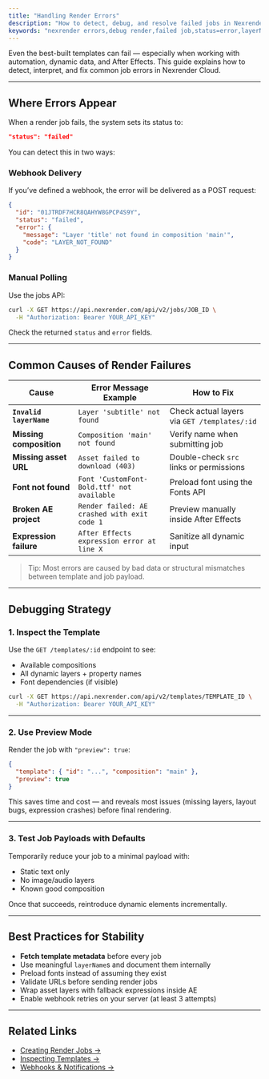 ```yaml
---
title: "Handling Render Errors"
description: "How to detect, debug, and resolve failed jobs in Nexrender Cloud."
keywords: "nexrender errors,debug render,failed job,status=error,layerName not found"
---
```


Even the best-built templates can fail — especially when working with automation, dynamic data, and After Effects. This guide explains how to detect, interpret, and fix common job errors in Nexrender Cloud.

---

## Where Errors Appear

When a render job fails, the system sets its status to:

```json
"status": "failed"
```

You can detect this in two ways:

### Webhook Delivery

If you’ve defined a webhook, the error will be delivered as a POST request:

```json
{
  "id": "01JTRDF7HCR8QAHYW8GPCP4S9Y",
  "status": "failed",
  "error": {
    "message": "Layer 'title' not found in composition 'main'",
    "code": "LAYER_NOT_FOUND"
  }
}
```

### Manual Polling

Use the jobs API:

```bash
curl -X GET https://api.nexrender.com/api/v2/jobs/JOB_ID \
  -H "Authorization: Bearer YOUR_API_KEY"
```

Check the returned `status` and `error` fields.

---

## Common Causes of Render Failures

| Cause                   | Error Message Example                        | How to Fix                                   |
| ----------------------- | -------------------------------------------- | -------------------------------------------- |
| **`Invalid layerName`** | `Layer 'subtitle' not found`                 | Check actual layers via `GET /templates/:id` |
| **Missing composition** | `Composition 'main' not found`               | Verify name when submitting job              |
| **Missing asset URL**   | `Asset failed to download (403)`             | Double-check `src` links or permissions      |
| **Font not found**      | `Font 'CustomFont-Bold.ttf' not available`   | Preload font using the Fonts API             |
| **Broken AE project**   | `Render failed: AE crashed with exit code 1` | Preview manually inside After Effects        |
| **Expression failure**  | `After Effects expression error at line X`   | Sanitize all dynamic input                   |

> Tip: Most errors are caused by bad data or structural mismatches between template and job payload.

---

## Debugging Strategy

### 1. Inspect the Template

Use the `GET /templates/:id` endpoint to see:

- Available compositions
- All dynamic layers \+ property names
- Font dependencies (if visible)

```bash
curl -X GET https://api.nexrender.com/api/v2/templates/TEMPLATE_ID \
  -H "Authorization: Bearer YOUR_API_KEY"
```

---

### 2. Use Preview Mode

Render the job with `"preview": true`:

```json
{
  "template": { "id": "...", "composition": "main" },
  "preview": true
}
```

This saves time and cost — and reveals most issues (missing layers, layout bugs, expression crashes) before final rendering.

---

### 3. Test Job Payloads with Defaults

Temporarily reduce your job to a minimal payload with:

- Static text only
- No image/audio layers
- Known good composition

Once that succeeds, reintroduce dynamic elements incrementally.

---

## Best Practices for Stability

- **Fetch template metadata** before every job
- Use meaningful `layerName`s and document them internally
- Preload fonts instead of assuming they exist
- Validate URLs before sending render jobs
- Wrap asset layers with fallback expressions inside AE
- Enable webhook retries on your server (at least 3 attempts)

---

## Related Links

- [Creating Render Jobs →](../jobs/creating-jobs)
- [Inspecting Templates →](../templates/inspecting)
- [Webhooks & Notifications →](../jobs/tracking)